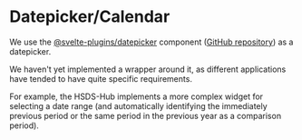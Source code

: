 
<Meta title="Ui/Datepicker/Datepicker" />

# Datepicker/Calendar

We use the [@svelte-plugins/datepicker](https://svelte-plugins.github.io/datepicker/) component
([GitHub repository](https://github.com/svelte-plugins/datepicker)) as a datepicker.

We haven't yet implemented a wrapper around it, as different applications have tended to have quite specific requirements.

For example, the HSDS-Hub implements a more complex widget for selecting a date range (and automatically identifying the immediately previous period or the same period in the previous year as a comparison period).
